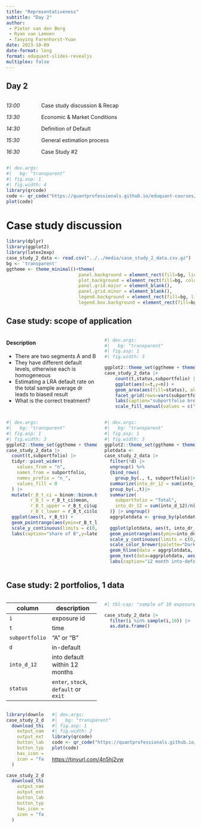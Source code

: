 ```yaml
---
title: "Representativeness"
subtitle: "Day 2"
author: 
 - Pieter van den Berg
 - Ryan van Lamoen
 - Taoying Farenhorst-Yuan
date: 2023-10-09
date-format: long
format: eduquant-slides-revealjs
multiplex: false
---
```



## Day 2

::: columns
::: {.column width="15%"}
*13:00*

*13:30*

*14:30*

*15:30*

*16:30*

:::

::: {.column width="85%"}
Case study discussion & Recap

Economic & Market Conditions

Definition of Default

General estimation process

Case Study #2
:::
:::
::: footer
```r
#| dev.args:
#|   bg: "transparent"
#| fig.asp: 1
#| fig.width: 4
library(qrcode)
code <- qr_code("https://quantprofessionals.github.io/eduquant-courses/slides/representativeness/representativeness_day_2.html")
plot(code)
```
:::



# Case study discussion
```r
library(dplyr)
library(ggplot2)
library(latex2exp)
case_study_2_data <- read.csv("../../media/case_study_2_data.csv.gz")
bg <- 'transparent'
ggtheme <- theme_minimal()+theme(
                           panel.background = element_rect(fill=bg, linetype = "blank"), 
                           plot.background = element_rect(fill=bg, color=NA), 
                           panel.grid.major = element_blank(), 
                           panel.grid.minor = element_blank(), 
                           legend.background = element_rect(fill=bg, linetype = "blank"), 
                           legend.box.background = element_rect(fill=bg, linetype = "blank"))
``` 


## Case study: scope of application {.smaller .r-fit-text auto-animate=true}
:::: columns

::: {.column #vcenter width="50%" .r-fit-text }


#### Description

 * There are two segments A and B
 * They have different default levels, otherwise each is homogeneous
 * Estimating a LRA default rate on the total sample average dr leads to biased result
 * What is the correct treatment?

::: 

::: {.column #vcenter width="50%" .r-fit-text }


```r
#| dev.args:
#|   bg: "transparent"
#| fig.asp: 1
#| fig.width: 3

ggplot2::theme_set(ggtheme + theme(legend.position = "bottom"))
case_study_2_data |> 
    count(t,status,subportfolio) |> 
    ggplot(aes(x=t,y=n)) + 
    geom_area(aes(fill=status), alpha=.66) + 
    facet_grid(rows=vars(subportfolio),) +
    labs(caption="subportfolio breakdown by status", y = "nr of exposures") +
    scale_fill_manual(values = c("default" = "darkred", "stock"="lightgrey", "exit"="steelblue","enter"="darkgreen"))
```
:::
::::
:::: columns
::: {.column #vcenter width="50%" .r-fit-text }

```r
#| dev.args:
#|   bg: "transparent"
#| fig.asp: 1
#| fig.width: 3
ggplot2::theme_set(ggtheme + theme(legend.position = "bottom"))
case_study_2_data |> 
  count(t,subportfolio) |> 
  tidyr::pivot_wider(
    values_from = "n",
    names_from = subportfolio,
    names_prefix = "n_",
    values_fill = 0
  ) |> 
  mutate(r_B_t_ci = binom::binom.bayes(n_B, n_A+n_B, type="highest"),
         r_B_t = r_B_t_ci$mean,
         r_B_t_upper = r_B_t_ci$upper,
         r_B_t_lower = r_B_t_ci$lower) |> 
  ggplot(aes(t, r_B_t)) + 
  geom_pointrange(aes(ymin=r_B_t_lower,ymax=r_B_t_upper), shape = 'x',size = 0.3) +
  scale_y_continuous(limits = c(0,NA), labels = scales::label_percent()) +
  labs(caption="share of B",y=latex2exp::TeX("$\\frac{n_B}{n_A+n_B}$"))
```
::: 

::: {.column #vcenter width="50%" .r-fit-text }

```r
#| dev.args:
#|   bg: "transparent"
#| fig.asp: 1
#| fig.width: 3
ggplot2::theme_set(ggtheme + theme(legend.position = "bottom"))
plotdata <- 
case_study_2_data |> 
  filter(!d) |>  
  ungroup() %>% 
  {bind_rows(
    group_by(., t, subportfolio)|> 
  summarize(into_dr_12 = sum(into_d_12)/n(), into_dr_12_sd = sqrt(into_dr_12*(1-into_dr_12)/n())),
  group_by(.,t)|> 
  summarize(
    subportfolio = "Total",
    into_dr_12 = sum(into_d_12)/n(), into_dr_12_sd = sqrt(into_dr_12*(1-into_dr_12)/n()))
  )} |> ungroup()
  aggrplotdata <- group_by(plotdata, subportfolio) |> summarise(mean_into_dr_12 = mean(into_dr_12), min_t= min(t)) |> mutate(min_t=min(min_t))
  
  ggplot(plotdata, aes(t, into_dr_12, color = subportfolio)) + 
  geom_pointrange(aes(ymin=into_dr_12-into_dr_12_sd,ymax=into_dr_12+into_dr_12_sd ), shape = 'x',size = 0.3) +
  scale_y_continuous(limits = c(0,NA), labels = scales::label_percent()) +
  scale_color_brewer(palette="Dark2")+
  geom_hline(data = aggrplotdata, aes(yintercept=mean_into_dr_12, colour = subportfolio),linetype = "dashed") +
  geom_text(data=aggrplotdata, aes(min_t,color=subportfolio, mean_into_dr_12,label = scales::label_percent(accuracy = 0.1)(mean_into_dr_12)), hjust = 0, nudge_y = .02, size=3, show.legend=FALSE) +
  labs(caption="12 month into-default rate ", y= "default rate")
```

:::

::::



## Case study: 2 portfolios, 1 data {.smaller .r-fit-text auto-animate=true}


:::: columns
::: {.column width="50%" .r-fit-text }


| column    | description    |
|-------------|-------------|
|`i`| exposure id|
|`t`| time|
|`subportfolio`| "A" or "B"|
|`d`| in-default|
|`into_d_12`| into default within 12 months|
|`status`| `enter`, `stock`, `default` or `exit`|
:::
::: {.column width="50%" .r-fit-text .smaller}


```r
#| tbl-cap: "sample of 10 exposures" 

case_study_2_data |>
  filter(i %in% sample(i,10)) |> 
  as.data.frame()
```

:::
::::
::: footer

:::: columns
::: column

```r
library(downloadthis)
case_study_2_data |>
  download_this( 
    output_name = "case study 2 data",
    output_extension = ".csv",
    button_label = " Download data as csv",
    button_type = "success",
    has_icon = TRUE,
    icon = "fa fa-save"
  )
``` 
```r
case_study_2_data |>
  download_this( 
    output_name = "case study 2 data",
    output_extension = ".xlsx",
    button_label = "Download data as xlsx",
    button_type = "success",
    has_icon = TRUE,
    icon = "fa fa-save"
  )
```
:::
::: column

```r
#| dev.args:
#|   bg: "transparent"
#| fig.asp: 1
#| fig.width: 2
library(qrcode)
code <- qr_code("https://quantprofessionals.github.io/eduquant-courses/slides/representativeness/representativeness_day_1.html#/case-study-2-portfolios-1-data-1")
plot(code)
```
[https://tinyurl.com/4n5hj2vw](https://tinyurl.com/4n5hj2vw)

:::
::::

:::

